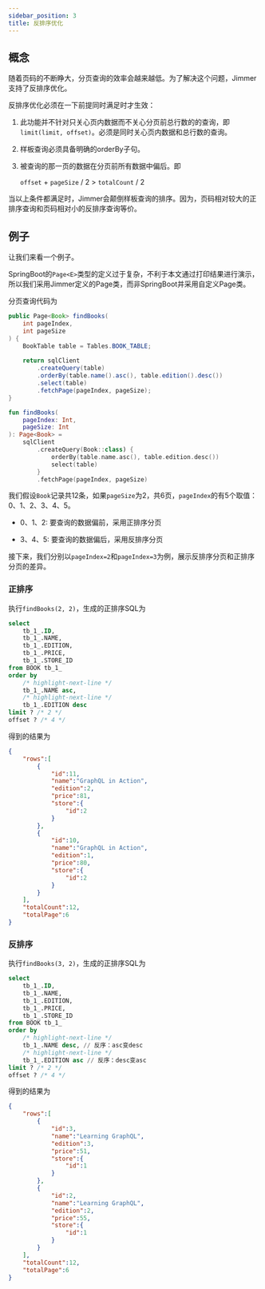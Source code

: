 ```yaml
---
sidebar_position: 3
title: 反排序优化
---
```



## 概念

随着页码的不断睁大，分页查询的效率会越来越低。为了解决这个问题，Jimmer支持了反排序优化。

反排序优化必须在一下前提同时满足时才生效：

1.  此功能并不针对只关心页内数据而不关心分页前总行数的的查询，即`limit(limit, offset)`。必须是同时关心页内数据和总行数的查询。

2.  样板查询必须具备明确的orderBy子句。

3.  被查询的那一页的数据在分页前所有数据中偏后。即

    `offset` + `pageSize` / 2 > `totalCount` / 2

当以上条件都满足时，Jimmer会颠倒样板查询的排序。因为，页码相对较大的正排序查询和页码相对小的反排序查询等价。

## 例子

让我们来看一个例子。

SpringBoot的`Page<E>`类型的定义过于复杂，不利于本文通过打印结果进行演示，所以我们采用Jimmer定义的Page类，而非SpringBoot并采用自定义Page类。

分页查询代码为

<Tabs groupId="language">
<TabItem value="java" label="Java">

```java
public Page<Book> findBooks(
    int pageIndex,
    int pageSize
) {
    BookTable table = Tables.BOOK_TABLE;
    
    return sqlClient
        .createQuery(table)
        .orderBy(table.name().asc(), table.edition().desc())
        .select(table)
        .fetchPage(pageIndex, pageSize);
}
```

</TabItem>
<TabItem value="kotlin" label="Kotlin">

```kotlin
fun findBooks(
    pageIndex: Int,
    pageSize: Int
): Page<Book> =
    sqlClient
        .createQuery(Book::class) {
            orderBy(table.name.asc(), table.edition.desc())
            select(table)
        }
        .fetchPage(pageIndex, pageSize)
```

</TabItem>
</Tabs>

我们假设`Book`记录共12条，如果`pageSize`为2，共6页，`pageIndex`的有5个取值：0、1、2、3、4、5。

-   0、1、2: 要查询的数据偏前，采用正排序分页

-   3、4、5: 要查询的数据偏后，采用反排序分页

接下来，我们分别以`pageIndex=2`和`pageIndex=3`为例，展示反排序分页和正排序分页的差异。

### 正排序

执行`findBooks(2, 2)`，生成的正排序SQL为

```sql
select
    tb_1_.ID,
    tb_1_.NAME,
    tb_1_.EDITION,
    tb_1_.PRICE,
    tb_1_.STORE_ID
from BOOK tb_1_
order by
    /* highlight-next-line */
    tb_1_.NAME asc,
    /* highlight-next-line */
    tb_1_.EDITION desc
limit ? /* 2 */ 
offset ? /* 4 */
```

得到的结果为
```json
{
    "rows":[
        {
            "id":11,
            "name":"GraphQL in Action",
            "edition":2,
            "price":81,
            "store":{
                "id":2
            }
        },
        {
            "id":10,
            "name":"GraphQL in Action",
            "edition":1,
            "price":80,
            "store":{
                "id":2
            }
        }
    ],
    "totalCount":12,
    "totalPage":6
}
```

### 反排序

执行`findBooks(3, 2)`，生成的正排序SQL为

```sql
select
    tb_1_.ID,
    tb_1_.NAME,
    tb_1_.EDITION,
    tb_1_.PRICE,
    tb_1_.STORE_ID
from BOOK tb_1_
order by
    /* highlight-next-line */
    tb_1_.NAME desc, // 反序：asc变desc
    /* highlight-next-line */
    tb_1_.EDITION asc // 反序：desc变asc
limit ? /* 2 */ 
offset ? /* 4 */
```

得到的结果为
```json
{
    "rows":[
        {
            "id":3,
            "name":"Learning GraphQL",
            "edition":3,
            "price":51,
            "store":{
                "id":1
            }
        },
        {
            "id":2,
            "name":"Learning GraphQL",
            "edition":2,
            "price":55,
            "store":{
                "id":1
            }
        }
    ],
    "totalCount":12,
    "totalPage":6
}
```

